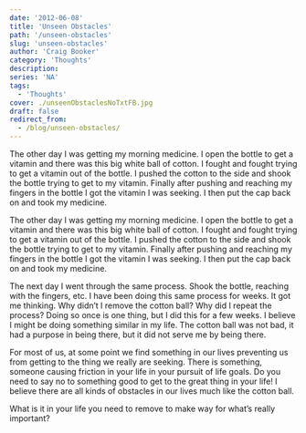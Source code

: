 ```yaml
---
date: '2012-06-08'
title: 'Unseen Obstacles'
path: '/unseen-obstacles'
slug: 'unseen-obstacles'
author: 'Craig Booker'
category: 'Thoughts'
description:
series: 'NA'
tags:
  - 'Thoughts'
cover: ./unseenObstaclesNoTxtFB.jpg
draft: false
redirect_from:
  - /blog/unseen-obstacles/
---
```


The other day I was getting my morning medicine. I open the bottle to get a vitamin and there was this big white ball of cotton. I fought and fought trying to get a vitamin out of the bottle. I pushed the cotton to the side and shook the bottle trying to get to my vitamin. Finally after pushing and reaching my fingers in the bottle I got the vitamin I was seeking. I then put the cap back on and took my medicine.

The other day I was getting my morning medicine. I open the bottle to get a vitamin and there was this big white ball of cotton. I fought and fought trying to get a vitamin out of the bottle. I pushed the cotton to the side and shook the bottle trying to get to my vitamin. Finally after pushing and reaching my fingers in the bottle I got the vitamin I was seeking. I then put the cap back on and took my medicine.

The next day I went through the same process. Shook the bottle, reaching with the fingers, etc. I have been doing this same process for weeks. It got me thinking. Why didn’t I remove the cotton ball? Why did I repeat the process? Doing so once is one thing, but I did this for a few weeks. I believe I might be doing something similar in my life. The cotton ball was not bad, it had a purpose in being there, but it did not serve me by being there.

For most of us, at some point we find something in our lives preventing us from getting to the thing we really are seeking. There is something, someone causing friction in your life in your pursuit of life goals. Do you need to say no to something good to get to the great thing in your life! I believe there are all kinds of obstacles in our lives much like the cotton ball.

What is it in your life you need to remove to make way for what’s really important?
